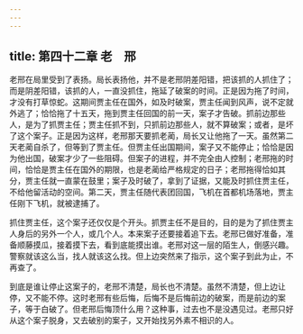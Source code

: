 ```yaml
---
---
---
```

title: 第四十二章 老　邢
---




老邢在局里受到了表扬。局长表扬他，并不是老邢阴差阳错，把该抓的人抓住了；而是阴差阳错，该抓的人，一直没抓住，拖延了破案的时间。正是因为拖了时间，才没有打草惊蛇。这期间贾主任在国外，如及时破案，贾主任闻到风声，说不定就外逃了；恰恰拖了十五天，拖到贾主任回国的前一天，案子才告破。抓前边那些人，是为了抓贾主任；贾主任抓不到，只抓前边那些人，就不算破案；或者，是坏了这个案子。正是因为这样，老邢那天要抓老蔺，局长又让他拖了一天。虽然第二天老蔺自杀了，但等到了贾主任。但贾主任出国期间，案子又不能停止；恰恰是因为他出国，破案才少了一些阻碍。但案子的进程，并不完全由人控制；老邢拖的时间，恰恰是贾主任在国外的期限，也是老蔺给严格规定的日子；老邢拖得恰如其分，贾主任就一直蒙在鼓里；案子及时破了，拿到了证据，又能及时抓住贾主任，不给他留活动的空间。第二天，贾主任随代表团回国，飞机在首都机场落地，贾主任刚下飞机，就被逮捕了。

抓住贾主任，这个案子还仅仅是个开头。抓贾主任不是目的，目的是为了抓住贾主人身后的另外一个人，或几个人。本来案子还要接着追下去。老邢已做好准备，准备顺藤摸瓜，接着摸下去，看到底能摸出谁。老邢对这一层的陌生人，倒感兴趣。警察就该这么当，找人就该这么找。但上边突然来了指示，这个案子到此为止，不再查了。

到底是谁让停止这案子的，老邢不清楚，局长也不清楚。虽然不清楚，但上边让停，又不能不停。这时老邢有些后悔，后悔不是后悔前边的破案，而是前边的案子，等于白破了。但老邢后悔顶什么用？这种事，过去也不是没遇见过。老邢只好从这个案子脱身，又去破别的案子，又开始找另外素不相识的人。